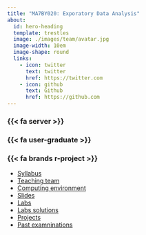 ```yaml
---
title: "MA7BY020: Exporatory Data Analysis"
about:
  id: hero-heading
  template: trestles
  image: ./images/team/avatar.jpg 
  image-width: 10em
  image-shape: round
  links:
    - icon: twitter
      text: twitter
      href: https://twitter.com
    - icon: github
      text: Github
      href: https://github.com
---
```


:::{#hero-heading}

### {{< fa server >}} 


### {{< fa user-graduate >}} 


### {{< fa brands r-project >}} 


:::


- [Syllabus](/course-syllabus.qmd)
- [Teaching team](/course-team.qmd)
- [Computing environment](/course-support.qmd)
- [Slides](/slides-listings.qmd)
- [Labs](/labs-listings.qmd)
- [Labs solutions](/corriges-tds.qmd)
- [Projects](/projects-listings.qmd)
- [Past examninations](/exams-listings.qmd)

